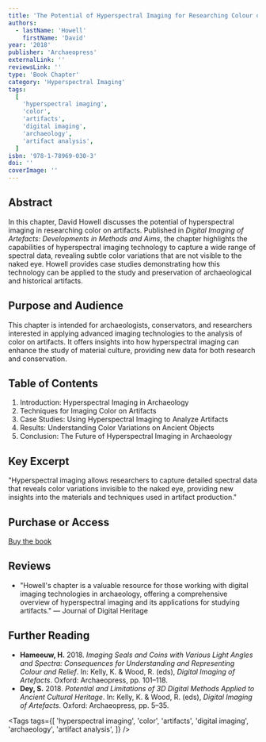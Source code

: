 ```yaml
---
title: 'The Potential of Hyperspectral Imaging for Researching Colour on Artefacts'
authors:
  - lastName: 'Howell'
    firstName: 'David'
year: '2018'
publisher: 'Archaeopress'
externalLink: ''
reviewsLink: ''
type: 'Book Chapter'
category: 'Hyperspectral Imaging'
tags:
  [
    'hyperspectral imaging',
    'color',
    'artifacts',
    'digital imaging',
    'archaeology',
    'artifact analysis',
  ]
isbn: '978-1-78969-030-3'
doi: ''
coverImage: ''
---
```


## Abstract

In this chapter, David Howell discusses the potential of hyperspectral imaging in researching color on artifacts. Published in _Digital Imaging of Artefacts: Developments in Methods and Aims_, the chapter highlights the capabilities of hyperspectral imaging technology to capture a wide range of spectral data, revealing subtle color variations that are not visible to the naked eye. Howell provides case studies demonstrating how this technology can be applied to the study and preservation of archaeological and historical artifacts.

## Purpose and Audience

This chapter is intended for archaeologists, conservators, and researchers interested in applying advanced imaging technologies to the analysis of color on artifacts. It offers insights into how hyperspectral imaging can enhance the study of material culture, providing new data for both research and conservation.

## Table of Contents

1. Introduction: Hyperspectral Imaging in Archaeology
2. Techniques for Imaging Color on Artifacts
3. Case Studies: Using Hyperspectral Imaging to Analyze Artifacts
4. Results: Understanding Color Variations on Ancient Objects
5. Conclusion: The Future of Hyperspectral Imaging in Archaeology

## Key Excerpt

"Hyperspectral imaging allows researchers to capture detailed spectral data that reveals color variations invisible to the naked eye, providing new insights into the materials and techniques used in artifact production."

## Purchase or Access

[Buy the book](https://archaeopress.com/ArchaeopressShop/Public/displayProductDetail.asp?id=%7B1903D7EB-97A3-4459-BF73-7957F1A7F566%7D)

## Reviews

- "Howell's chapter is a valuable resource for those working with digital imaging technologies in archaeology, offering a comprehensive overview of hyperspectral imaging and its applications for studying artifacts." — Journal of Digital Heritage

## Further Reading

- **Hameeuw, H.** 2018. _Imaging Seals and Coins with Various Light Angles and Spectra: Consequences for Understanding and Representing Colour and Relief_. In: Kelly, K. & Wood, R. (eds), _Digital Imaging of Artefacts_. Oxford: Archaeopress, pp. 101–118.
- **Dey, S.** 2018. _Potential and Limitations of 3D Digital Methods Applied to Ancient Cultural Heritage_. In: Kelly, K. & Wood, R. (eds), _Digital Imaging of Artefacts_. Oxford: Archaeopress, pp. 5–35.

<Tags
  tags={[
    'hyperspectral imaging',
    'color',
    'artifacts',
    'digital imaging',
    'archaeology',
    'artifact analysis',
  ]}
/>
